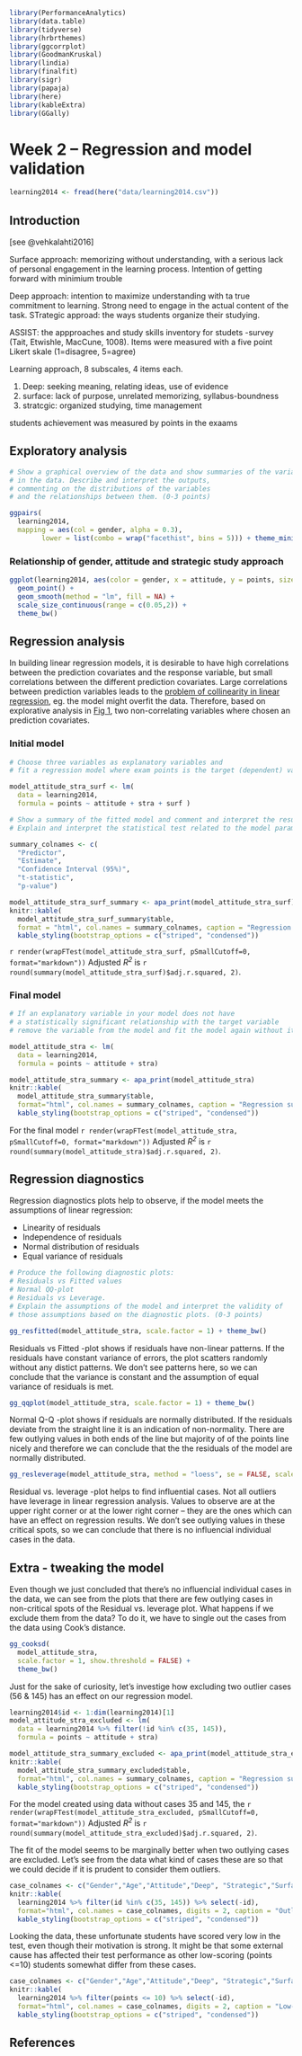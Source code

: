 ```r
library(PerformanceAnalytics)
library(data.table)
library(tidyverse)
library(hrbrthemes)
library(ggcorrplot)
library(GoodmanKruskal)
library(lindia)
library(finalfit)
library(sigr)
library(papaja)
library(here)
library(kableExtra)
library(GGally)
```

# Week 2 – Regression and model validation

```r

learning2014 <- fread(here("data/learning2014.csv"))

```

## Introduction


[see @vehkalahti2016]

Surface approach: memorizing without understanding, with a serious lack of personal engagement in the learning process. Intention of getting forward with minimium trouble

Deep approach: intention to maximize understanding with ta true commitment to learning. Strong need to engage in the actual content of the task.
STrategic approad: the ways students organize their studying.

ASSIST: the appproaches and study skills inventory for studets -survey (Tait, Etwishle, MacCune, 1008). Items were measured with a five point Likert skale (1=disagree, 5=agree)

Learning approach, 8 subscales, 4 items each.

1. Deep: seeking meaning, relating ideas, use of evidence
2. surface: lack of purpose, unrelated memorizing, syllabus-boundness
3. stratcgic: organized studying, time management

students achievement was measured by points in the exaams

## Exploratory analysis {#explorative-analysis}



```r
# Show a graphical overview of the data and show summaries of the variables 
# in the data. Describe and interpret the outputs, 
# commenting on the distributions of the variables 
# and the relationships between them. (0-3 points)

ggpairs(
  learning2014,
  mapping = aes(col = gender, alpha = 0.3), 
        lower = list(combo = wrap("facethist", bins = 5))) + theme_minimal()
```

### Relationship of gender, attitude and strategic study approach

```r
ggplot(learning2014, aes(color = gender, x = attitude, y = points, size = stra)) + 
  geom_point() + 
  geom_smooth(method = "lm", fill = NA) +
  scale_size_continuous(range = c(0.05,2)) +
  theme_bw()
```

## Regression analysis

In building linear regression models, it is desirable to have high correlations between the prediction covariates and the response variable, but small correlations between the different prediction covariates. Large correlations between prediction variables leads to the [problem of collinearity in linear regression](https://en.wikipedia.org/wiki/Multicollinearity#Consequences_of_multicollinearity), eg. the model might overfit the data. Therefore, based on explorative analysis in [Fig 1](#explorative-analysis), two non-correlating variables where chosen an prediction covariates.

### Initial model

```r
# Choose three variables as explanatory variables and 
# fit a regression model where exam points is the target (dependent) variable.
```


```r
model_attitude_stra_surf <- lm(
  data = learning2014, 
  formula = points ~ attitude + stra + surf )

```

```r

# Show a summary of the fitted model and comment and interpret the results. 
# Explain and interpret the statistical test related to the model parameters.

summary_colnames <- c(
  "Predictor",
  "Estimate",
  "Confidence Interval (95%)",
  "t-statistic",
  "p-value")

model_attitude_stra_surf_summary <- apa_print(model_attitude_stra_surf)
knitr::kable(
  model_attitude_stra_surf_summary$table,
  format = "html", col.names = summary_colnames, caption = "Regression summary") %>% 
  kable_styling(bootstrap_options = c("striped", "condensed"))
```

`r render(wrapFTest(model_attitude_stra_surf, pSmallCutoff=0, format="markdown"))` Adjusted <i>R^2^</i> is `r round(summary(model_attitude_stra_surf)$adj.r.squared, 2)`.

### Final model

```r
# If an explanatory variable in your model does not have 
# a statistically significant relationship with the target variable
# remove the variable from the model and fit the model again without it.
```

```r
model_attitude_stra <- lm(
  data = learning2014, 
  formula = points ~ attitude + stra)
```

```r
model_attitude_stra_summary <- apa_print(model_attitude_stra)
knitr::kable(
  model_attitude_stra_summary$table,
  format="html", col.names = summary_colnames, caption = "Regression summary") %>% 
  kable_styling(bootstrap_options = c("striped", "condensed"))
```


For the final model `r render(wrapFTest(model_attitude_stra, pSmallCutoff=0, format="markdown"))` Adjusted <i>R^2^</i> is `r round(summary(model_attitude_stra)$adj.r.squared, 2)`.

## Regression diagnostics

Regression diagnostics plots help to observe, if the model meets the assumptions of linear regression:

* Linearity of residuals
* Independence of residuals
* Normal distribution of residuals
* Equal variance of residuals

```r
# Produce the following diagnostic plots: 
# Residuals vs Fitted values
# Normal QQ-plot
# Residuals vs Leverage. 
# Explain the assumptions of the model and interpret the validity of 
# those assumptions based on the diagnostic plots. (0-3 points)
```




```r
gg_resfitted(model_attitude_stra, scale.factor = 1) + theme_bw()
```


Residuals vs Fitted -plot shows if residuals have non-linear patterns. If the residuals have constant variance of errors, the plot scatters randomly without any distict patterns. We don't see patterns here, so we can conclude that the variance is constant and the assumption of equal variance of residuals is met.


```r
gg_qqplot(model_attitude_stra, scale.factor = 1) + theme_bw()

```

Normal Q-Q -plot shows if residuals are normally distributed. If the residuals deviate from the straight line it is an indication of non-normality. There are few outlying values in both ends of the line but majority of of the points line nicely and therefore we can conclude that the the residuals of the model are normally distributed.



```r
gg_resleverage(model_attitude_stra, method = "loess", se = FALSE, scale.factor = 1) + theme_bw()

```

Residual vs. leverage -plot helps to find influential cases. Not all outliers have leverage in linear regression analysis. Values to observe are at the upper right corner or at the lower right corner -- they are the ones which can have an effect on regression results. We don't see outlying values in these critical spots, so we can conclude that there is no influencial individual cases in the data.


## Extra - tweaking the model

Even though we just concluded that there's no influencial individual cases in the data, we can see from the plots that there are few outlying cases in non-critical spots of the Residual vs. leverage plot. What happens if we exclude them from the data? To do it, we have to single out the cases from the data using Cook's distance.

```r
gg_cooksd(
  model_attitude_stra,
  scale.factor = 1, show.threshold = FALSE) + 
  theme_bw()
```

Just for the sake of curiosity, let's investige how excluding two outlier cases (56 & 145) has an effect on our regression model. 

```r
learning2014$id <- 1:dim(learning2014)[1]
model_attitude_stra_excluded <- lm(
  data = learning2014 %>% filter(!id %in% c(35, 145)), 
  formula = points ~ attitude + stra)
```

```r
model_attitude_stra_summary_excluded <- apa_print(model_attitude_stra_excluded)
knitr::kable(
  model_attitude_stra_summary_excluded$table,
  format="html", col.names = summary_colnames, caption = "Regression summary") %>% 
  kable_styling(bootstrap_options = c("striped", "condensed"))
```


For the model created using data without cases 35 and 145, the `r render(wrapFTest(model_attitude_stra_excluded, pSmallCutoff=0, format="markdown"))` Adjusted <i>R^2^</i> is `r round(summary(model_attitude_stra_excluded)$adj.r.squared, 2)`.

The fit of the model seems to be marginally better when two outlying cases are excluded. Let's see from the data what kind of cases these are so that we could decide if it is prudent to consider them outliers.

```r
case_colnames <- c("Gender","Age","Attitude","Deep", "Strategic","Surface","Points")
knitr::kable(
  learning2014 %>% filter(id %in% c(35, 145)) %>% select(-id),
  format="html", col.names = case_colnames, digits = 2, caption = "Outlier cases") %>% 
  kable_styling(bootstrap_options = c("striped", "condensed"))
```
Looking the data, these unfortunate students have scored very low in the test, even though their motivation is strong. It might be that some external cause has affected their test performance as other low-scoring (points <=10) students somewhat differ from these cases.

```r
case_colnames <- c("Gender","Age","Attitude","Deep", "Strategic","Surface","Points")
knitr::kable(
  learning2014 %>% filter(points <= 10) %>% select(-id),
  format="html", col.names = case_colnames, digits = 2, caption = "Low-scoring students") %>% 
  kable_styling(bootstrap_options = c("striped", "condensed"))
```


## References

